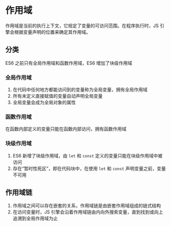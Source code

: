 # 作用域

作用域是当前的执行上下文，它规定了变量的可访问范围。在程序执行时，JS 引擎会根据变量声明的位置来确定其作用域。

## 分类

ES6 之前只有全局作用域和函数作用域，ES6 增加了块级作用域

### 全局作用域

1. 在代码中任何地方都能访问到的变量称为全局变量，拥有全局作用域
2. 所有未定义直接赋值的变量自动声明全局变量
3. 全局变量会成为全局对象的属性

### 函数作用域

在函数内部定义的变量只能在函数内部访问，拥有函数作用域

### 块级作用域

1. ES6 新增了块级作用域，由 `let` 和 `const` 定义的变量只能在块级作用域中被访问
2. 存在“暂时性死区”，即在代码块中，在使用 `let` 和 `const` 声明变量之前，变量不可用

## 作用域链

1. 作用域之间可以存在嵌套的关系，作用域链是由嵌套作用域组成的链式结构
2. 在访问变量时，JS 引擎会沿着作用域链由内向外搜索变量，直到找到或向上追溯到全局作用域为止
